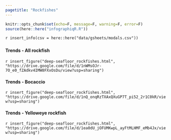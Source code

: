 ```yaml
---
pagetitle: "Rockfishes"
---
```


```r
knitr::opts_chunk$set(echo=F, message=F, warning=F, error=F)
source(here::here("infographiqR.R"))
```

`r insert_info(csv = here::here("data/gsheets/modals.csv"))`


### {.tabset}

#### Trends - All rockfish

`r insert_figure("deep-seafloor_rockfishes.html", "https://drive.google.com/file/d/1nWMsOJr-7O_e0_fZAdkv4IMW8FXxOsDu/view?usp=sharing")`

#### Trends - Bocaccio

`r insert_figure("deep-seafloor_rockfishes.html", "https://drive.google.com/file/d/1nQ_onqRzTXAxQXuGP7T_pi52_2r1C0kR/view?usp=sharing")`

#### Trends - Yelloweye rockfish

`r insert_figure("deep-seafloor_rockfishes.html", "https://drive.google.com/file/d/1ea0dU_jOFUMKwpL_ayFtMLHMF_eMb4Jx/view?usp=sharing")`
